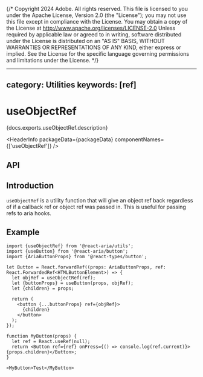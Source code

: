 {/* Copyright 2024 Adobe. All rights reserved.
This file is licensed to you under the Apache License, Version 2.0 (the "License");
you may not use this file except in compliance with the License. You may obtain a copy
of the License at http://www.apache.org/licenses/LICENSE-2.0
Unless required by applicable law or agreed to in writing, software distributed under
the License is distributed on an "AS IS" BASIS, WITHOUT WARRANTIES OR REPRESENTATIONS
OF ANY KIND, either express or implied. See the License for the specific language
governing permissions and limitations under the License. */}



---
category: Utilities
keywords: [ref]
---

# useObjectRef

<PageDescription>{docs.exports.useObjectRef.description}</PageDescription>

<HeaderInfo
  packageData={packageData}
  componentNames={['useObjectRef']} />

## API

<FunctionAPI function={docs.exports.useObjectRef} links={docs.links} />

## Introduction

`useObjectRef` is a utility function that will give an object ref back regardless of if a
callback ref or object ref was passed in. This is useful for passing refs to aria hooks.

## Example

```tsx example
import {useObjectRef} from '@react-aria/utils';
import {useButton} from '@react-aria/button';
import {AriaButtonProps} from '@react-types/button';

let Button = React.forwardRef((props: AriaButtonProps, ref: React.ForwardedRef<HTMLButtonElement>) => {
  let objRef = useObjectRef(ref);
  let {buttonProps} = useButton(props, objRef);
  let {children} = props;

  return (
    <button {...buttonProps} ref={objRef}>
      {children}
    </button>
  );
});

function MyButton(props) {
  let ref = React.useRef(null);
  return <Button ref={ref} onPress={() => console.log(ref.current)}>{props.children}</Button>;
}

<MyButton>Test</MyButton>

```
